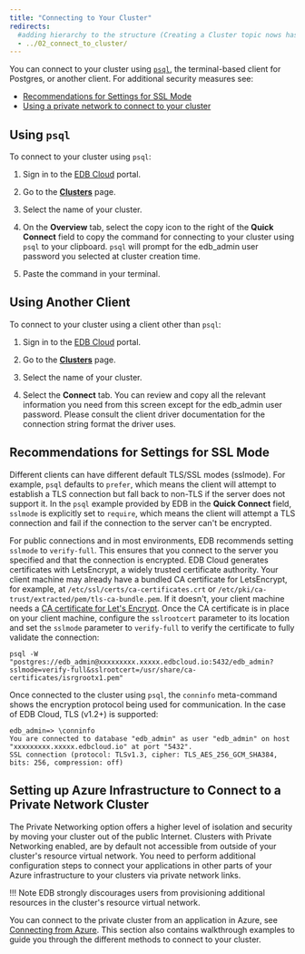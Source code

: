 ```yaml
---
title: "Connecting to Your Cluster"
redirects:
  #adding hierarchy to the structure (Creating a Cluster topic nows has a child topic) so created a folder and moved the contents from 03_create_cluster to index.mdx
  - ../02_connect_to_cluster/
---
```


You can connect to your cluster using [`psql`](http://postgresguide.com/utilities/psql.html), the terminal-based client for Postgres, or another client. For additional security measures see:
- [Recommendations for Settings for SSL Mode](#recommended-settings-for-ssl-mode) 
- [Using a private network to connect to your cluster](#setting-up-azure-infrastructure-to-connect-to-a-private-network-cluster)

## Using `psql`
To connect to your cluster using `psql`:
1. Sign in to the [EDB Cloud](https://portal.edbcloud.com) portal.

1. Go to the [**Clusters**](https://portal.edbcloud.com/clusters) page.

3. Select the name of your cluster.
4. On the **Overview** tab, select the copy icon to the right of the **Quick Connect** field to copy the command for connecting to your cluster using `psql` to your clipboard. `psql` will prompt for the edb_admin user password you selected at cluster creation time.
5. Paste the command in your terminal.

## Using Another Client
To connect to your cluster using a client other than `psql`:
1. Sign in to the [EDB Cloud](https://portal.edbcloud.com) portal.

1. Go to the [**Clusters**](https://portal.edbcloud.com/clusters) page.

2. Select the name of your cluster.
3. Select the **Connect** tab. You can review and copy all the relevant information you need from this screen except for the edb_admin user password. Please consult the client driver documentation for the connection string format the driver uses.

## Recommendations for Settings for SSL Mode

Different clients can have different default TLS/SSL modes (sslmode). For example, `psql` defaults to `prefer`, which means the client will attempt to establish a TLS connection but fall back to non-TLS if the server does not support it. In the `psql` example provided by EDB in the **Quick Connect** field, `sslmode` is explicitly set to `require`, which means the client will attempt a TLS connection and fail if the connection to the server can't be encrypted.

For public connections and in most environments, EDB recommends setting `sslmode` to `verify-full`. This ensures that you connect to the server you specified and that the connection is encrypted. EDB Cloud generates certificates with LetsEncrypt, a widely trusted certificate authority. Your client machine may already have a bundled CA certificate for LetsEncrypt, for example, at `/etc/ssl/certs/ca-certificates.crt` or `/etc/pki/ca-trust/extracted/pem/tls-ca-bundle.pem`. If it doesn't, your client machine needs a [CA certificate for Let's Encrypt](https://letsencrypt.org/certificates/). Once the CA certificate is in place on your client machine, configure the `sslrootcert` parameter to its location and set the `sslmode` parameter to `verify-full` to verify the certificate to fully validate the connection:

```
psql -W "postgres://edb_admin@xxxxxxxxx.xxxxx.edbcloud.io:5432/edb_admin?sslmode=verify-full&sslrootcert=/usr/share/ca-certificates/isrgrootx1.pem"
```

Once connected to the cluster using `psql`, the `conninfo` meta-command shows the encryption protocol being used for communication. In the case of EDB Cloud,  TLS (v1.2+) is supported:

```
edb_admin=> \conninfo
You are connected to database "edb_admin" as user "edb_admin" on host "xxxxxxxxx.xxxxx.edbcloud.io" at port "5432".
SSL connection (protocol: TLSv1.3, cipher: TLS_AES_256_GCM_SHA384, bits: 256, compression: off)
```

## Setting up Azure Infrastructure to Connect to a Private Network Cluster

The Private Networking option offers a higher level of isolation and security by moving your cluster out of the public Internet. Clusters with Private Networking enabled, are by default not accessible from outside of your cluster's resource virtual network. You need to perform additional configuration steps to connect your applications in other parts of your Azure infrastructure to your clusters via private network links.

!!! Note
    EDB strongly discourages users from provisioning additional resources in the cluster's resource virtual network.

You can connect to the private cluster from an application in Azure, see [Connecting from Azure](01_connecting_from_azure). This section also contains walkthrough examples to guide you through the different methods to connect to your cluster.